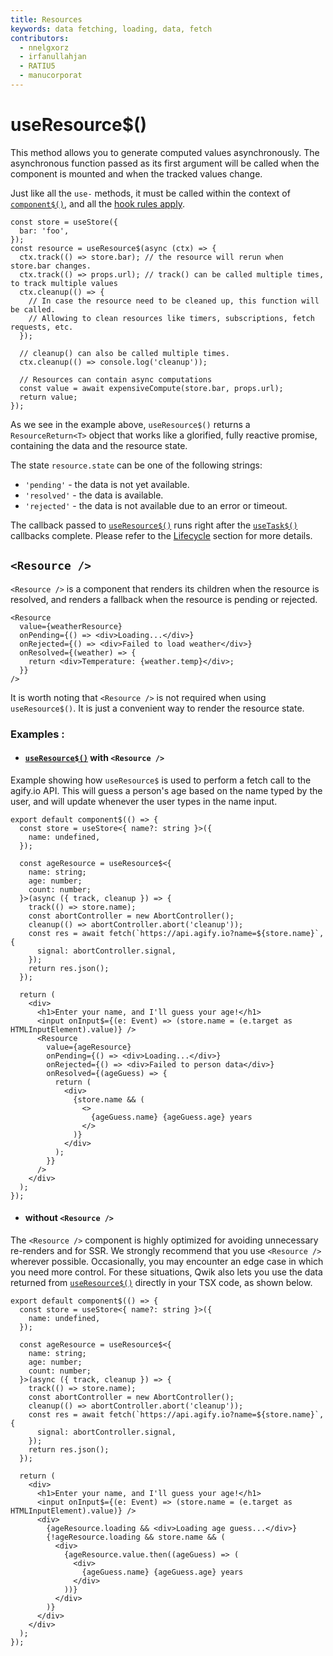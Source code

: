 ```yaml
---
title: Resources
keywords: data fetching, loading, data, fetch
contributors:
  - nnelgxorz
  - irfanullahjan
  - RATIU5
  - manucorporat
---
```


# useResource$()

This method allows you to generate computed values asynchronously. The asynchronous function passed as its first argument will be called when the component is mounted and when the tracked values change.

Just like all the `use-` methods, it must be called within the context of [`component$()`](/docs/components/overview/index.mdx#component), and all the [hook rules apply](../../../docs/components/lifecycle/index.mdx#use-method-rules).

```tsx
const store = useStore({
  bar: 'foo',
});
const resource = useResource$(async (ctx) => {
  ctx.track(() => store.bar); // the resource will rerun when store.bar changes.
  ctx.track(() => props.url); // track() can be called multiple times, to track multiple values
  ctx.cleanup(() => {
    // In case the resource need to be cleaned up, this function will be called.
    // Allowing to clean resources like timers, subscriptions, fetch requests, etc.
  });

  // cleanup() can also be called multiple times.
  ctx.cleanup(() => console.log('cleanup'));

  // Resources can contain async computations
  const value = await expensiveCompute(store.bar, props.url);
  return value;
});
```

As we see in the example above, `useResource$()` returns a `ResourceReturn<T>` object that works like a glorified, fully reactive promise, containing the data and the resource state.

The state `resource.state` can be one of the following strings:

- `'pending'` - the data is not yet available.
- `'resolved'` - the data is available.
- `'rejected'` - the data is not available due to an error or timeout.

The callback passed to [`useResource$()`](/docs/components/resource/index.mdx) runs right after the [`useTask$()`](/docs/components/lifecycle/index.mdx#usetask) callbacks complete. Please refer to the [Lifecycle](../lifecycle/index.mdx) section for more details.

## `<Resource />`

`<Resource />` is a component that renders its children when the resource is resolved, and renders a fallback when the resource is pending or rejected.

```tsx
<Resource
  value={weatherResource}
  onPending={() => <div>Loading...</div>}
  onRejected={() => <div>Failed to load weather</div>}
  onResolved={(weather) => {
    return <div>Temperature: {weather.temp}</div>;
  }}
/>
```

It is worth noting that `<Resource />` is not required when using `useResource$()`. It is just a convenient way to render the resource state.

### Examples :

- #### [`useResource$()`](/docs/components/resource/index.mdx) with `<Resource />`

Example showing how `useResource$` is used to perform a fetch call to the agify.io API. This will guess a person's age
based on the name typed by the user, and will update whenever the user types in the name input.

```tsx
export default component$(() => {
  const store = useStore<{ name?: string }>({
    name: undefined,
  });

  const ageResource = useResource$<{
    name: string;
    age: number;
    count: number;
  }>(async ({ track, cleanup }) => {
    track(() => store.name);
    const abortController = new AbortController();
    cleanup(() => abortController.abort('cleanup'));
    const res = await fetch(`https://api.agify.io?name=${store.name}`, {
      signal: abortController.signal,
    });
    return res.json();
  });

  return (
    <div>
      <h1>Enter your name, and I'll guess your age!</h1>
      <input onInput$={(e: Event) => (store.name = (e.target as HTMLInputElement).value)} />
      <Resource
        value={ageResource}
        onPending={() => <div>Loading...</div>}
        onRejected={() => <div>Failed to person data</div>}
        onResolved={(ageGuess) => {
          return (
            <div>
              {store.name && (
                <>
                  {ageGuess.name} {ageGuess.age} years
                </>
              )}
            </div>
          );
        }}
      />
    </div>
  );
});
```

- #### without `<Resource />`

The `<Resource />` component is highly optimized for avoiding unnecessary re-renders and for SSR.
We strongly recommend that you use `<Resource />` wherever possible. Occasionally, you may
encounter an edge case in which you need more control. For these situations, Qwik also lets you use
the data returned from [`useResource$()`](/docs/components/resource/index.mdx) directly in your TSX code, as shown below.

```tsx
export default component$(() => {
  const store = useStore<{ name?: string }>({
    name: undefined,
  });

  const ageResource = useResource$<{
    name: string;
    age: number;
    count: number;
  }>(async ({ track, cleanup }) => {
    track(() => store.name);
    const abortController = new AbortController();
    cleanup(() => abortController.abort('cleanup'));
    const res = await fetch(`https://api.agify.io?name=${store.name}`, {
      signal: abortController.signal,
    });
    return res.json();
  });

  return (
    <div>
      <h1>Enter your name, and I'll guess your age!</h1>
      <input onInput$={(e: Event) => (store.name = (e.target as HTMLInputElement).value)} />
      <div>
        {ageResource.loading && <div>Loading age guess...</div>}
        {!ageResource.loading && store.name && (
          <div>
            {ageResource.value.then((ageGuess) => (
              <div>
                {ageGuess.name} {ageGuess.age} years
              </div>
            ))}
          </div>
        )}
      </div>
    </div>
  );
});
```
